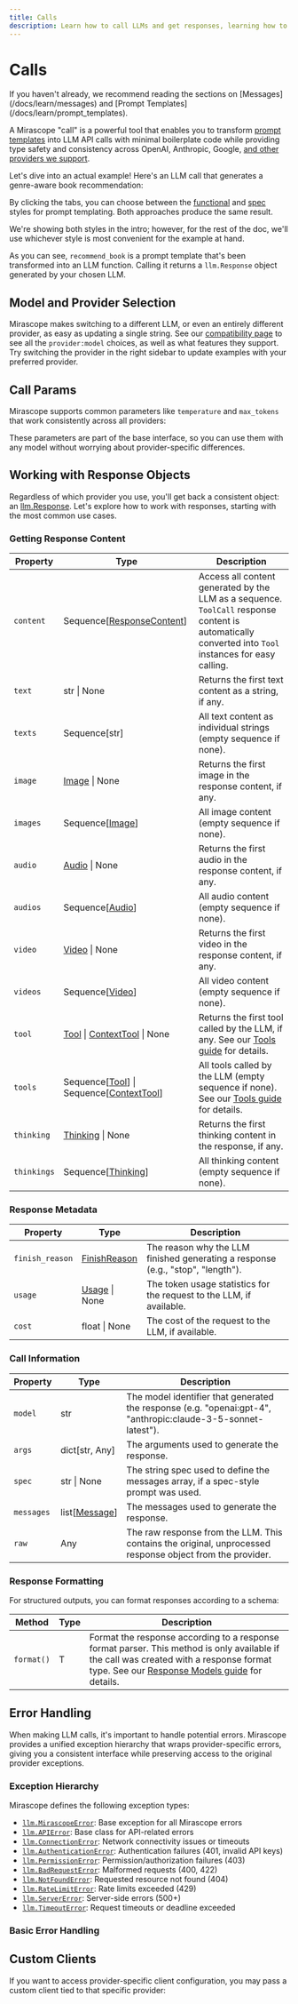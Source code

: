 ```yaml
---
title: Calls
description: Learn how to call LLMs and get responses, learning how to move from context engineering to LLM powered results.
---
```


# Calls

<Note>
  If you haven't already, we recommend reading the sections on [Messages](/docs/learn/messages) and [Prompt Templates](/docs/learn/prompt_templates).
</Note>

A Mirascope "call" is a powerful tool that enables you to transform [prompt templates](/docs/learn/prompt_templates) into LLM API calls with minimal boilerplate code while providing type safety and consistency across OpenAI, Anthropic, Google, [and other providers we support](/docs/compatibility).

Let's dive into an actual example! Here's an LLM call that generates a genre-aware book recommendation:

<TabbedSection>
<Tab value="Functional">
<CodeExample file="examples/calls/intro_functional.py" />

</Tab>
<Tab value="Spec">
<CodeExample file="examples/calls/intro_spec.py"/>


</Tab>
</TabbedSection>

<Note title="Functional vs Spec Style" collapsible={true} defaultOpen={false}>

By clicking the tabs, you can choose between the [functional](/docs/learn/prompt_templates#functional-style-templates) and [spec](/docs/learn/prompt_templates#spec-style-templates) styles for prompt templating. Both approaches produce the same result.

We're showing both styles in the intro; however, for the rest of the doc, we'll use whichever style is most convenient for the example at hand.
</Note>

As you can see, `recommend_book` is a prompt template that's been transformed into an LLM function. Calling it returns a `llm.Response` object generated by your chosen LLM.


## Model and Provider Selection

Mirascope makes switching to a different LLM, or even an entirely different provider, as easy as updating a single string. See our [compatibility page](/docs/compatibility) to see all the `provider:model` choices, as well as what features they support. Try switching the provider in the right sidebar to update examples with your preferred provider.

## Call Params

Mirascope supports common parameters like `temperature` and `max_tokens` that work consistently across all providers:

<CodeExample file="examples/calls/params.py" />

These parameters are part of the base interface, so you can use them with any model without worrying about provider-specific differences.

## Working with Response Objects

Regardless of which provider you use, you'll get back a consistent object: an [llm.Response](/docs/api/responses#response). Let's explore how to work with responses, starting with the most common use cases.

### Getting Response Content

| Property | Type | Description |
|----------|------|-------------|
| `content` | Sequence[[ResponseContent](/docs/api/responses#responsecontent)] | Access all content generated by the LLM as a sequence. `ToolCall` response content is automatically converted into `Tool` instances for easy calling. |
| `text` | str \| None  | Returns the first text content as a string, if any. |
| `texts` | Sequence[str] | All text content as individual strings (empty sequence if none). |
| `image` | [Image](/docs/api/content#image) \| None | Returns the first image in the response content, if any. |
| `images` | Sequence[[Image](/docs/api/content#image)] | All image content (empty sequence if none). |
| `audio` | [Audio](/docs/api/content#audio) \| None | Returns the first audio in the response content, if any. |
| `audios` | Sequence[[Audio](/docs/api/content#audio)] | All audio content (empty sequence if none). |
| `video` | [Video](/docs/api/content#video) \| None | Returns the first video in the response content, if any. |
| `videos` | Sequence[[Video](/docs/api/content#video)] | All video content (empty sequence if none). |
| `tool` | [Tool](/docs/api/tools#tool) \| [ContextTool](/docs/api/tools#contexttool) \| None | Returns the first tool called by the LLM, if any. See our [Tools guide](/docs/learn/tools) for details. |
| `tools` | Sequence[[Tool](/docs/api/tools#tool)] \| Sequence[[ContextTool](/docs/api/tools#contexttool)] | All tools called by the LLM (empty sequence if none). See our [Tools guide](/docs/learn/tools) for details. |
| `thinking` | [Thinking](/docs/api/content#thinking) \| None | Returns the first thinking content in the response, if any. |
| `thinkings` | Sequence[[Thinking](/docs/api/content#thinking)] | All thinking content (empty sequence if none). |

### Response Metadata

| Property | Type | Description |
|----------|------|-------------|
| `finish_reason` | [FinishReason](/docs/api/responses#finishreason) | The reason why the LLM finished generating a response (e.g., "stop", "length"). |
| `usage` | [Usage](/docs/api/responses#usage) \| None | The token usage statistics for the request to the LLM, if available. |
| `cost` | float \| None | The cost of the request to the LLM, if available. |

### Call Information

| Property | Type | Description |
|----------|------|-------------|
| `model` | str | The model identifier that generated the response (e.g. "openai:gpt-4", "anthropic:claude-3-5-sonnet-latest"). |
| `args` | dict[str, Any] | The arguments used to generate the response. |
| `spec` | str \| None | The string spec used to define the messages array, if a spec-style prompt was used. |
| `messages` | list[[Message](/docs/api/messages#message)] | The messages used to generate the response. |
| `raw` | Any | The raw response from the LLM. This contains the original, unprocessed response object from the provider. |

### Response Formatting

For structured outputs, you can format responses according to a schema:

| Method | Type | Description |
|--------|------|-------------|
| `format()` | T | Format the response according to a response format parser. This method is only available if the call was created with a response format type. See our [Response Models guide](/docs/learn/structured_outputs) for details. |

## Error Handling

When making LLM calls, it's important to handle potential errors. Mirascope provides a unified exception hierarchy that wraps provider-specific errors, giving you a consistent interface while preserving access to the original provider exceptions.

### Exception Hierarchy

Mirascope defines the following exception types:

- [`llm.MirascopeError`](/docs/api/exceptions#mirascopeerror): Base exception for all Mirascope errors
- [`llm.APIError`](/docs/api/exceptions#apierror): Base class for API-related errors
- [`llm.ConnectionError`](/docs/api/exceptions#connectionerror): Network connectivity issues or timeouts
- [`llm.AuthenticationError`](/docs/api/exceptions#authenticationerror): Authentication failures (401, invalid API keys)
- [`llm.PermissionError`](/docs/api/exceptions#permissionerror): Permission/authorization failures (403)
- [`llm.BadRequestError`](/docs/api/exceptions#badrequesterror): Malformed requests (400, 422)
- [`llm.NotFoundError`](/docs/api/exceptions#notfounderror): Requested resource not found (404)
- [`llm.RateLimitError`](/docs/api/exceptions#ratelimiterror): Rate limits exceeded (429)
- [`llm.ServerError`](/docs/api/exceptions#servererror): Server-side errors (500+)
- [`llm.TimeoutError`](/docs/api/exceptions#timeouterror): Request timeouts or deadline exceeded

### Basic Error Handling

<CodeExample file="examples/calls/exceptions.py" />


## Custom Clients

If you want to access provider-specific client configuration, you may pass a custom client tied to that specific provider:

<CodeExample file="examples/calls/custom_client.py" />
